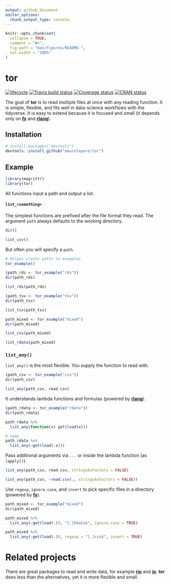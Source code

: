 ```yaml
---
output: github_document
editor_options: 
  chunk_output_type: console
---
```


<!-- README.md is generated from README.Rmd. Please edit that file -->

```r
knitr::opts_chunk$set(
  collapse = TRUE,
  comment = "#>",
  fig.path = "man/figures/README-",
  out.width = "100%"
)
```

# tor

[![lifecycle](https://img.shields.io/badge/lifecycle-experimental-orange.svg)](https://www.tidyverse.org/lifecycle/#experimental)
[![Travis build status](https://travis-ci.org/maurolepore/tor.svg?branch=master)](https://travis-ci.org/maurolepore/tor)
[![Coverage status](https://coveralls.io/repos/github/maurolepore/tor/badge.svg)](https://coveralls.io/r/maurolepore/tor?branch=master)
[![CRAN status](https://www.r-pkg.org/badges/version/tor)](https://cran.r-project.org/package=tor)

The goal of __tor__ is to read multiple files at once with any reading function. It is simple, flexible, and fits well in data-science workflows with the tidyverse. It is easy to extend because it is focused and small (it depends only on [__fs__](https://fs.r-lib.org/) and [__rlang__](https://rlang.r-lib.org/)).

## Installation

``` r
# install.packages("devtools")
devtools::install_github("maurolepore/tor")
```

## Example

```r
library(magrittr)
library(tor)

```

All functions input a path and output a list.

#### `list_<something>`

The simplest functions are prefixed after the file format they read. The argument `path` always defaults to the working directory.

```r
dir()

list_csv()
```

But often you will specify a `path`.

```r
# Helpes create paths to examples
tor_example()

(path_rds <- tor_example("rds"))
dir(path_rds)

list_rds(path_rds)

(path_tsv <- tor_example("tsv"))
dir(path_tsv)

list_tsv(path_tsv)

path_mixed <- tor_example("mixed")
dir(path_mixed)

list_csv(path_mixed)

list_rdata(path_mixed)
```

### `list_any()`

`list_any()` is the most flexible. You supply the function to read with.

```r
(path_csv <- tor_example("csv"))
dir(path_csv)

list_any(path_csv, read.csv)
```

It understands lambda functions and formulas (powered by [__rlang__](https://rlang.r-lib.org/)).

```r
(path_rdata <- tor_example("rdata"))
dir(path_rdata)

path_rdata %>% 
  list_any(function(x) get(load(x)))

# Same
path_rdata %>% 
  list_any(~get(load(.x)))
```

Pass additional arguments via `...` or inside the lambda function (as `lapply()`).

```r
list_any(path_csv, read.csv, stringsAsFactors = FALSE)

list_any(path_csv, ~read.csv(., stringsAsFactors = FALSE))
```

Use `regexp`, `ignore.case`, and `invert` to pick specific files in a directory (powered by [__fs__](https://fs.r-lib.org/)).

```r
path_mixed <- tor_example("mixed")
dir(path_mixed)

path_mixed %>% 
  list_any(~get(load(.)), "[.]Rdata$", ignore.case = TRUE)

path_mixed %>% 
  list_any(~get(load(.)), regexp = "[.]csv$", invert = TRUE)
```

# Related projects

There are great packages to read and write data, for example [__rio__](https://CRAN.R-project.org/package=rio) and [__io__](https://CRAN.R-project.org/package=io). __tor__ does less than the alternatives, yet it is more flexible and small.

